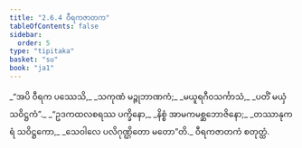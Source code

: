 ```yaml
---
title: "2.6.4 ဝီရကဇာတက"
tableOfContents: false
sidebar:
  order: 5
type: "tipitaka"
basket: "su"
book: "ja1"
---
```



<DynamicBreadcrumb />

<Division number="107" book="ja1">

<Paragraph number="515" type="verses" book="ja1">
_“အပိ ဝီရက ပဿေသိ,_  
_သကုဏံ မဉ္ဇုဘာဏကံ;_  
_မယူရဂီဝသင်္ကာသံ,_  
_ပတိံ မယှံ သဝိဋ္ဌကံ”._  

</Paragraph>

</Division>
<Division number="108" book="ja1">

<Paragraph number="516" type="verses" book="ja1">
_“ဥဒကထလစရဿ ပက္ခိနော,_  
_နိစ္စံ အာမကမစ္ဆဘောဇိနော;_  
_တဿာနုကရံ သဝိဋ္ဌကော,_  
_သေဝါလေ ပလိဂုဏ္ဌိတော မတော”တိ._  


</Paragraph>
</Division>

<Paragraph number="517" type="center" book="ja1">
ဝီရကဇာတကံ စတုတ္ထံ.
</Paragraph>